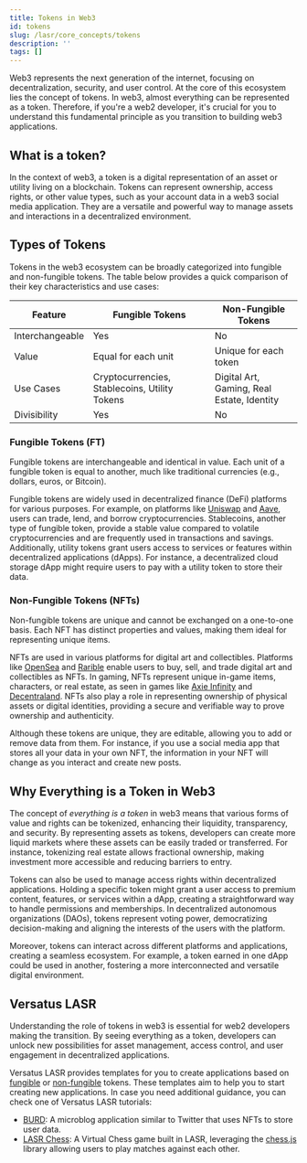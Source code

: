 ```yaml
---
title: Tokens in Web3
id: tokens
slug: /lasr/core_concepts/tokens
description: ''
tags: []
---
```


Web3 represents the next generation of the internet, focusing on decentralization, security, and user control. At the core of this ecosystem lies the concept of tokens. In web3, almost everything can be represented as a token. Therefore, if you're a web2 developer, it's crucial for you to understand this fundamental principle as you transition to building web3 applications.

## What is a token?

In the context of web3, a token is a digital representation of an asset or utility living on a blockchain. Tokens can represent ownership, access rights, or other value types, such as your account data in a web3 social media application. They are a versatile and powerful way to manage assets and interactions in a decentralized environment.

## Types of Tokens

Tokens in the web3 ecosystem can be broadly categorized into fungible and non-fungible tokens. The table below provides a quick comparison of their key characteristics and use cases:

| Feature     | Fungible Tokens                   | Non-Fungible Tokens             |
|------------------|------------------------------------------------------|---------------------------------------------|
| Interchangeable | Yes                         | No                     |
| Value      | Equal for each unit                 | Unique for each token            |
| Use Cases    | Cryptocurrencies, Stablecoins, Utility Tokens    | Digital Art, Gaming, Real Estate, Identity |
| Divisibility   | Yes                         | No                     |

### Fungible Tokens (FT)
Fungible tokens are interchangeable and identical in value. Each unit of a fungible token is equal to another, much like traditional currencies (e.g., dollars, euros, or Bitcoin).

Fungible tokens are widely used in decentralized finance (DeFi) platforms for various purposes. For example, on platforms like [Uniswap](https://uniswap.org/) and [Aave](https://aave.com/), users can trade, lend, and borrow cryptocurrencies. Stablecoins, another type of fungible token, provide a stable value compared to volatile cryptocurrencies and are frequently used in transactions and savings. Additionally, utility tokens grant users access to services or features within decentralized applications (dApps). For instance, a decentralized cloud storage dApp might require users to pay with a utility token to store their data.

### Non-Fungible Tokens (NFTs)
Non-fungible tokens are unique and cannot be exchanged on a one-to-one basis. Each NFT has distinct properties and values, making them ideal for representing unique items. 

NFTs are used in various platforms for digital art and collectibles. Platforms like [OpenSea](https://opensea.io/) and [Rarible](https://rarible.com/) enable users to buy, sell, and trade digital art and collectibles as NFTs. In gaming, NFTs represent unique in-game items, characters, or real estate, as seen in games like [Axie Infinity](https://axieinfinity.com/) and [Decentraland](https://decentraland.org/). NFTs also play a role in representing ownership of physical assets or digital identities, providing a secure and verifiable way to prove ownership and authenticity.

Although these tokens are unique, they are editable, allowing you to add or remove data from them. For instance, if you use a social media app that stores all your data in your own NFT, the information in your NFT will change as you interact and create new posts.

## Why Everything is a Token in Web3

The concept of *everything is a token* in web3 means that various forms of value and rights can be tokenized, enhancing their liquidity, transparency, and security. By representing assets as tokens, developers can create more liquid markets where these assets can be easily traded or transferred. For instance, tokenizing real estate allows fractional ownership, making investment more accessible and reducing barriers to entry.

Tokens can also be used to manage access rights within decentralized applications. Holding a specific token might grant a user access to premium content, features, or services within a dApp, creating a straightforward way to handle permissions and memberships. In decentralized autonomous organizations (DAOs), tokens represent voting power, democratizing decision-making and aligning the interests of the users with the platform.

Moreover, tokens can interact across different platforms and applications, creating a seamless ecosystem. For example, a token earned in one dApp could be used in another, fostering a more interconnected and versatile digital environment.

## Versatus LASR

Understanding the role of tokens in web3 is essential for web2 developers making the transition. By seeing everything as a token, developers can unlock new possibilities for asset management, access control, and user engagement in decentralized applications. 

Versatus LASR provides templates for you to create applications based on [fungible](/tutorials/fungible) or [non-fungible](/tutorials/non_fungible) tokens. These templates aim to help you to start creating new applications. In case you need additional guidance, you can check one of Versatus LASR tutorials:

- [BURD](/tutorials/burd): A microblog application similar to Twitter that uses NFTs to store user data. 
- [LASR Chess](/tutorials/chess): A Virtual Chess game built in LASR, leveraging the [chess.js](https://github.com/jhlywa/chess.js) library allowing users to play matches against each other.
